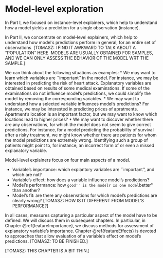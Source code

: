 # Model-level exploration {#modelLevelExploration}

In Part I, we focused on instance-level explainers, which help to understand how a model yields a prediction for a single observation (instance). 

In Part II, we concentrate on model-level explainers, which help to understand how model's predictions perform in general, for an entire set of observations. [TOMASZ: I FIND IT AWKWARD TO TALK ABOUT A "POPULATION" HERE. MODELS ARE USUALLY OBTAINED FOR SAMPLES, AND WE CAN ONLY ASSESS THE BEHAVIOR OF THE MODEL WRT THE SAMPLE.]

<!--- some population of interest. This is the main difference from the instance level explainers that were focused on a model behaviour around a single observation. Model level explainers work in the context of a population or subpopulation.
--->

We can think about the following situations as examples:
* We may want to learn which variables are ``important'' in the model. For instance, we may be interested in predicting the risk of heart attack. Explanatory variables are obtained based on results of some medical examinations. If some of the examinations do not influence model's predictions, we could simplify the model by removing the corresponding variables.
* We may want to understand how a selected variable influences model's predictions? For instance, we may be interested in predicting prices of apratments. Apartment's location is an important factor, but we may want to know which locations lead to higher prices? 
* We may want to discover whether there are any observations, for which the model does not seem to give correct predictions. For instance, for a model predicting the probability of survival after a risky treatment, we might know whether there are patients for whom the model predictions are extremely wrong. Identifying such a group of patients might point to, for instance, an incorrect form of or even a missed explanatory variable. 

<!--- The examples mentioned above are linked with either model diagnostic (checking if model behaves alog our expectations) or knowledge extraction (model was trained to extract some knowledge about the discipline). [TOMASZ: NOT SURE ABOUT THE PURPOSE OF THE REMARK.]
--->

Model-level explainers focus on four main aspects of a model. 

* Variable's importance: which explantory variables are ``important'', and which are not?
* Variable's effect: how does a variable influence model's predictions? 
* Model's performance: how ``good'' is the model? Is one model ``better'' than another?
* Model's fit: are there any observations for which model's predictions are clearly wrong? [TOMASZ: HOW IS IT DIFFERENT FROM MODEL'S PERFORMANCE?]

In all cases, measures capturing a particular aspect of the model have to be defined. We will discuss them in subsequent chapters. In particular, in Chapter \@ref{featureImportance}, we discuss methods for assessment of explanatory variable's importance. Chapter \@ref{featureEffects} is devoted to approaches that allow evaluation of a variable's effect on model's predictions. [TOMASZ: TO BE FINISHED.]

[TOMASZ: THIS CHAPTER IS A BIT THIN.]
<!--- [TOMASZ: I DO NOT FIND THE LAWS USEFUL AT THIS POINT]
## A bit of philosophy: Three Laws for Model Level Explanations

In the spirit of three laws introduces in the chapter \@ref(three-single-laws) here we propose three laws for model level explanations.


* **Variable importance.** For every model we shall be able to understand which variables are important and which are not.
* **Model audit.** For every model we shall be able to verify basic check like if residuals are correlated with variables and if there are unusual observations.
* **Second opinion.**  For every model we shall be able to compare it against other models to verify if they capture different stories about the data.
--->

